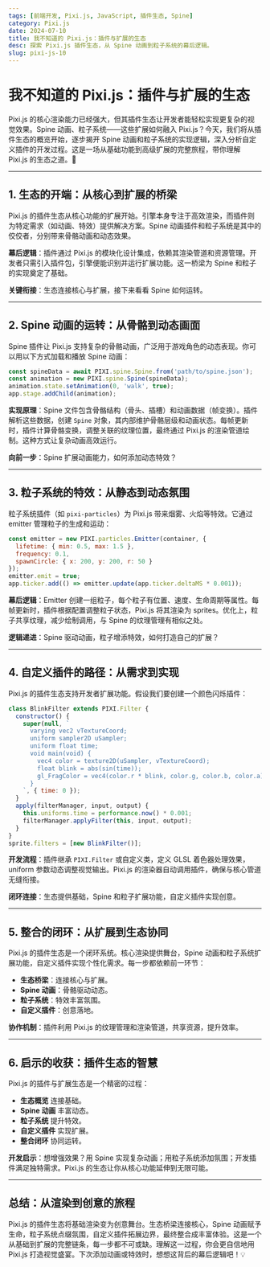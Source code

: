 ```yaml
---
tags: [前端开发, Pixi.js, JavaScript, 插件生态, Spine]
category: Pixi.js
date: 2024-07-10
title: 我不知道的 Pixi.js：插件与扩展的生态
desc: 探索 Pixi.js 插件生态，从 Spine 动画到粒子系统的幕后逻辑。
slug: pixi-js-10
---
```


# 我不知道的 Pixi.js：插件与扩展的生态

Pixi.js 的核心渲染能力已经强大，但其插件生态让开发者能轻松实现更复杂的视觉效果。Spine 动画、粒子系统——这些扩展如何融入 Pixi.js？今天，我们将从插件生态的概览开始，逐步揭开 Spine 动画和粒子系统的实现逻辑，深入分析自定义插件的开发过程。这是一场从基础功能到高级扩展的完整旅程，带你理解 Pixi.js 的生态之道。🚀

---

## 1. 生态的开端：从核心到扩展的桥梁

Pixi.js 的插件生态从核心功能的扩展开始。引擎本身专注于高效渲染，而插件则为特定需求（如动画、特效）提供解决方案。Spine 动画插件和粒子系统是其中的佼佼者，分别带来骨骼动画和动态效果。

**幕后逻辑**：插件通过 Pixi.js 的模块化设计集成，依赖其渲染管道和资源管理。开发者只需引入插件包，引擎便能识别并运行扩展功能。这一桥梁为 Spine 和粒子的实现奠定了基础。

**关键衔接**：生态连接核心与扩展，接下来看看 Spine 如何运转。

---

## 2. Spine 动画的运转：从骨骼到动态画面

Spine 插件让 Pixi.js 支持复杂的骨骼动画，广泛用于游戏角色的动态表现。你可以用以下方式加载和播放 Spine 动画：

```javascript
const spineData = await PIXI.spine.Spine.from('path/to/spine.json');
const animation = new PIXI.spine.Spine(spineData);
animation.state.setAnimation(0, 'walk', true);
app.stage.addChild(animation);
```

**实现原理**：Spine 文件包含骨骼结构（骨头、插槽）和动画数据（帧变换）。插件解析这些数据，创建 `Spine` 对象，其内部维护骨骼层级和动画状态。每帧更新时，插件计算骨骼变换，调整关联的纹理位置，最终通过 Pixi.js 的渲染管道绘制。这种方式让复杂动画高效运行。

**向前一步**：Spine 扩展动画能力，如何添加动态特效？

---

## 3. 粒子系统的特效：从静态到动态氛围

粒子系统插件（如 `pixi-particles`）为 Pixi.js 带来烟雾、火焰等特效。它通过 emitter 管理粒子的生成和运动：

```javascript
const emitter = new PIXI.particles.Emitter(container, {
  lifetime: { min: 0.5, max: 1.5 },
  frequency: 0.1,
  spawnCircle: { x: 200, y: 200, r: 50 }
});
emitter.emit = true;
app.ticker.add(() => emitter.update(app.ticker.deltaMS * 0.001));
```

**幕后逻辑**：Emitter 创建一组粒子，每个粒子有位置、速度、生命周期等属性。每帧更新时，插件根据配置调整粒子状态，Pixi.js 将其渲染为 sprites。优化上，粒子共享纹理，减少绘制调用，与 Spine 的纹理管理有相似之处。

**逻辑递进**：Spine 驱动动画，粒子增添特效，如何打造自己的扩展？

---

## 4. 自定义插件的路径：从需求到实现

Pixi.js 的插件生态支持开发者扩展功能。假设我们要创建一个颜色闪烁插件：

```javascript
class BlinkFilter extends PIXI.Filter {
  constructor() {
    super(null, `
      varying vec2 vTextureCoord;
      uniform sampler2D uSampler;
      uniform float time;
      void main(void) {
        vec4 color = texture2D(uSampler, vTextureCoord);
        float blink = abs(sin(time));
        gl_FragColor = vec4(color.r * blink, color.g, color.b, color.a);
      }
    `, { time: 0 });
  }
  apply(filterManager, input, output) {
    this.uniforms.time = performance.now() * 0.001;
    filterManager.applyFilter(this, input, output);
  }
}
sprite.filters = [new BlinkFilter()];
```

**开发流程**：插件继承 `PIXI.Filter` 或自定义类，定义 GLSL 着色器处理效果，uniform 参数动态调整视觉输出。Pixi.js 的渲染器自动调用插件，确保与核心管道无缝衔接。

**闭环连接**：生态提供基础，Spine 和粒子扩展功能，自定义插件实现创意。

---

## 5. 整合的闭环：从扩展到生态协同

Pixi.js 的插件生态是一个闭环系统。核心渲染提供舞台，Spine 动画和粒子系统扩展功能，自定义插件实现个性化需求。每一步都依赖前一环节：

- **生态桥梁**：连接核心与扩展。
- **Spine 动画**：骨骼驱动动态。
- **粒子系统**：特效丰富氛围。
- **自定义插件**：创意落地。

**协作机制**：插件利用 Pixi.js 的纹理管理和渲染管道，共享资源，提升效率。

---

## 6. 启示的收获：插件生态的智慧

Pixi.js 的插件与扩展生态是一个精密的过程：
- **生态概览** 连接基础。
- **Spine 动画** 丰富动态。
- **粒子系统** 提升特效。
- **自定义插件** 实现扩展。
- **整合闭环** 协同运转。

**开发启示**：想增强效果？用 Spine 实现复杂动画；用粒子系统添加氛围；开发插件满足独特需求。Pixi.js 的生态让你从核心功能延伸到无限可能。

---

## 总结：从渲染到创意的旅程

Pixi.js 的插件生态将基础渲染变为创意舞台。生态桥梁连接核心，Spine 动画赋予生命，粒子系统点缀氛围，自定义插件拓展边界，最终整合成丰富体验。这是一个从基础到扩展的完整链条，每一步都不可或缺。理解这一过程，你会更自信地用 Pixi.js 打造视觉盛宴。下次添加动画或特效时，想想这背后的幕后逻辑吧！💡
